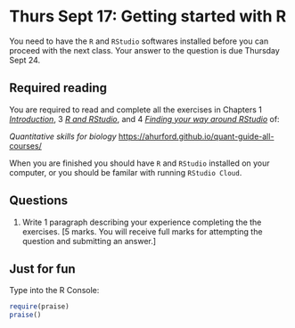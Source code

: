 # Thurs Sept 17: Getting started with R {#Rinstall}

You need to have the `R` and `RStudio` softwares installed before you can proceed with the next class. Your answer to the question is due Thursday Sept 24.

## Required reading

You are required to read and complete all the exercises in Chapters 1 [_Introduction_](https://ahurford.github.io/quant-guide-all-courses/), 3 [_R and RStudio_](https://ahurford.github.io/quant-guide-all-courses/install.html), and 4 [_Finding your way around RStudio_](https://ahurford.github.io/quant-guide-all-courses/rstudio.html) of: 

_Quantitative skills for biology_ [https://ahurford.github.io/quant-guide-all-courses/](https://ahurford.github.io/quant-guide-all-courses/)

When you are finished you should have `R` and `RStudio` installed on your computer, or you should be familar with running `RStudio Cloud`.

## Questions
1. Write 1 paragraph describing your experience completing the the exercises. [5 marks. You will receive full marks for attempting the question and submitting an answer.]

## Just for fun
Type into the R Console:

```r
require(praise)
praise()
```

